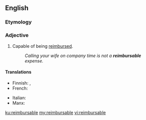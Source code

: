 ==English==

===Etymology===
{{suffix|en|reimburse|able}}

===Adjective===
{{en-adj|-}}

# Capable of being [[reimburse]]d.
#: ''Calling your wife on company time is not a '''reimbursable''' expense.''

====Translations====
{{trans-top|capable of being reimbursed for}}
* Finnish: {{t|fi|hyvitettävä}}, {{t|fi|korvattava}}
* French: {{t+|fr|remboursable}}
{{trans-mid}}
* Italian: {{t|it|rimborsabile}}
* Manx: {{t|gv|yn-aaeeck}}
{{trans-bottom}}

[[ku:reimbursable]]
[[my:reimbursable]]
[[vi:reimbursable]]